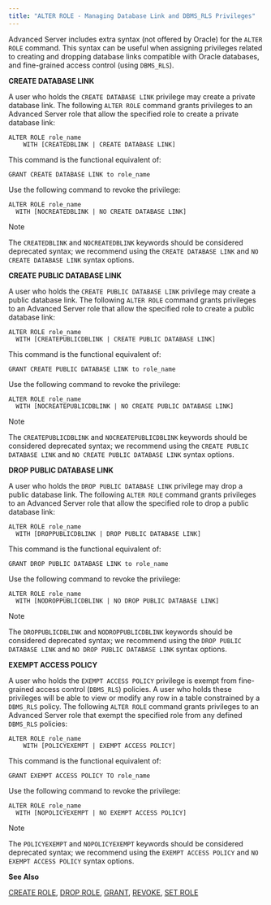 ```yaml
---
title: "ALTER ROLE - Managing Database Link and DBMS_RLS Privileges"
---
```


<div id="alter_role_managing_database_link_and_dbms_rls_privileges" class="registered_link"></div>


Advanced Server includes extra syntax (not offered by Oracle) for the `ALTER ROLE` command. This syntax can be useful when assigning privileges related to creating and dropping database links compatible with Oracle databases, and fine-grained access control (using `DBMS_RLS`).

**CREATE DATABASE LINK**

A user who holds the `CREATE DATABASE LINK` privilege may create a private database link. The following `ALTER ROLE` command grants privileges to an Advanced Server role that allow the specified role to create a private database link:

``` text
ALTER ROLE role_name
    WITH [CREATEDBLINK | CREATE DATABASE LINK]
```

This command is the functional equivalent of:

``` text
GRANT CREATE DATABASE LINK to role_name
```

Use the following command to revoke the privilege:

``` text
ALTER ROLE role_name
  WITH [NOCREATEDBLINK | NO CREATE DATABASE LINK]
```

<div class="note">

<div class="title">

Note

</div>

The `CREATEDBLINK` and `NOCREATEDBLINK` keywords should be considered deprecated syntax; we recommend using the `CREATE DATABASE LINK` and `NO CREATE DATABASE LINK` syntax options.

</div>

**CREATE PUBLIC DATABASE LINK**

A user who holds the `CREATE PUBLIC DATABASE LINK` privilege may create a public database link. The following `ALTER ROLE` command grants privileges to an Advanced Server role that allow the specified role to create a public database link:

``` text
ALTER ROLE role_name
  WITH [CREATEPUBLICDBLINK | CREATE PUBLIC DATABASE LINK]
```

This command is the functional equivalent of:

``` text
GRANT CREATE PUBLIC DATABASE LINK to role_name
```

Use the following command to revoke the privilege:

``` text
ALTER ROLE role_name
  WITH [NOCREATEPUBLICDBLINK | NO CREATE PUBLIC DATABASE LINK]
```

<div class="note">

<div class="title">

Note

</div>

The `CREATEPUBLICDBLINK` and `NOCREATEPUBLICDBLINK` keywords should be considered deprecated syntax; we recommend using the `CREATE PUBLIC DATABASE LINK` and `NO CREATE PUBLIC DATABASE LINK` syntax options.

</div>

**DROP PUBLIC DATABASE LINK**

A user who holds the `DROP PUBLIC DATABASE LINK` privilege may drop a public database link. The following `ALTER ROLE` command grants privileges to an Advanced Server role that allow the specified role to drop a public database link:

``` text
ALTER ROLE role_name
  WITH [DROPPUBLICDBLINK | DROP PUBLIC DATABASE LINK]
```

This command is the functional equivalent of:

``` text
GRANT DROP PUBLIC DATABASE LINK to role_name
```

Use the following command to revoke the privilege:

``` text
ALTER ROLE role_name
  WITH [NODROPPUBLICDBLINK | NO DROP PUBLIC DATABASE LINK]
```

<div class="note">

<div class="title">

Note

</div>

The `DROPPUBLICDBLINK` and `NODROPPUBLICDBLINK` keywords should be considered deprecated syntax; we recommend using the `DROP PUBLIC DATABASE LINK` and `NO DROP PUBLIC DATABASE LINK` syntax options.

</div>

**EXEMPT ACCESS POLICY**

A user who holds the `EXEMPT ACCESS POLICY` privilege is exempt from fine-grained access control (`DBMS_RLS`) policies. A user who holds these privileges will be able to view or modify any row in a table constrained by a `DBMS_RLS` policy. The following `ALTER ROLE` command grants privileges to an Advanced Server role that exempt the specified role from any defined `DBMS_RLS` policies:

``` text
ALTER ROLE role_name
    WITH [POLICYEXEMPT | EXEMPT ACCESS POLICY]
```

This command is the functional equivalent of:

``` text
GRANT EXEMPT ACCESS POLICY TO role_name
```

Use the following command to revoke the privilege:

``` text
ALTER ROLE role_name
  WITH [NOPOLICYEXEMPT | NO EXEMPT ACCESS POLICY]
```

<div class="note">

<div class="title">

Note

</div>

The `POLICYEXEMPT` and `NOPOLICYEXEMPT` keywords should be considered deprecated syntax; we recommend using the `EXEMPT ACCESS POLICY` and `NO EXEMPT ACCESS POLICY` syntax options.

</div>

**See Also**

[CREATE ROLE](#create_role), [DROP ROLE](#drop_role), [GRANT](#grant), [REVOKE](#revoke), [SET ROLE](#set_role)
